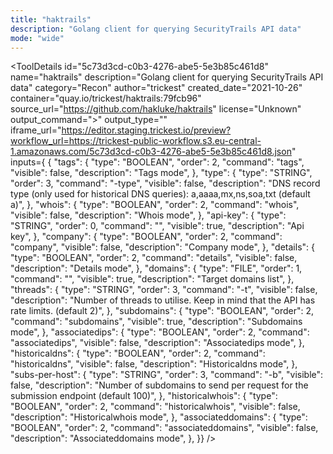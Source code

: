 ```yaml
---
title: "haktrails"
description: "Golang client for querying SecurityTrails API data"
mode: "wide"
---
```



<ToolDetails
  id="5c73d3cd-c0b3-4276-abe5-5e3b85c461d8"
  name="haktrails"
  description="Golang client for querying SecurityTrails API data"
  category="Recon"
  author="trickest"
  created_date="2021-10-26"
  container="quay.io/trickest/haktrails:79fcb96"
  source_url="https://github.com/hakluke/haktrails"
  license="Unknown"
  output_command=">"
  output_type=""
  iframe_url="https://editor.staging.trickest.io/preview?workflow_url=https://trickest-public-workflow.s3.eu-central-1.amazonaws.com/5c73d3cd-c0b3-4276-abe5-5e3b85c461d8.json"
  inputs={ {
  "tags": {
    "type": "BOOLEAN",
    "order": 2,
    "command": "tags",
    "visible": false,
    "description": "Tags mode",
  },
  "type": {
    "type": "STRING",
    "order": 3,
    "command": "-type",
    "visible": false,
    "description": "DNS record type (only used for historical DNS queries): a,aaaa,mx,ns,soa,txt (default a)",
  },
  "whois": {
    "type": "BOOLEAN",
    "order": 2,
    "command": "whois",
    "visible": false,
    "description": "Whois mode",
  },
  "api-key": {
    "type": "STRING",
    "order": 0,
    "command": "",
    "visible": true,
    "description": "Api key",
  },
  "company": {
    "type": "BOOLEAN",
    "order": 2,
    "command": "company",
    "visible": false,
    "description": "Company mode",
  },
  "details": {
    "type": "BOOLEAN",
    "order": 2,
    "command": "details",
    "visible": false,
    "description": "Details mode",
  },
  "domains": {
    "type": "FILE",
    "order": 1,
    "command": "",
    "visible": true,
    "description": "Target domains list",
  },
  "threads": {
    "type": "STRING",
    "order": 3,
    "command": "-t",
    "visible": false,
    "description": "Number of threads to utilise. Keep in mind that the API has rate limits. (default 2)",
  },
  "subdomains": {
    "type": "BOOLEAN",
    "order": 2,
    "command": "subdomains",
    "visible": true,
    "description": "Subdomains mode",
  },
  "associatedips": {
    "type": "BOOLEAN",
    "order": 2,
    "command": "associatedips",
    "visible": false,
    "description": "Associatedips mode",
  },
  "historicaldns": {
    "type": "BOOLEAN",
    "order": 2,
    "command": "historicaldns",
    "visible": false,
    "description": "Historicaldns mode",
  },
  "subs-per-host": {
    "type": "STRING",
    "order": 3,
    "command": "-b",
    "visible": false,
    "description": "Number of subdomains to send per request for the submission endpoint (default 100)",
  },
  "historicalwhois": {
    "type": "BOOLEAN",
    "order": 2,
    "command": "historicalwhois",
    "visible": false,
    "description": "Historicalwhois mode",
  },
  "associateddomains": {
    "type": "BOOLEAN",
    "order": 2,
    "command": "associateddomains",
    "visible": false,
    "description": "Associateddomains mode",
  },
}}
/>